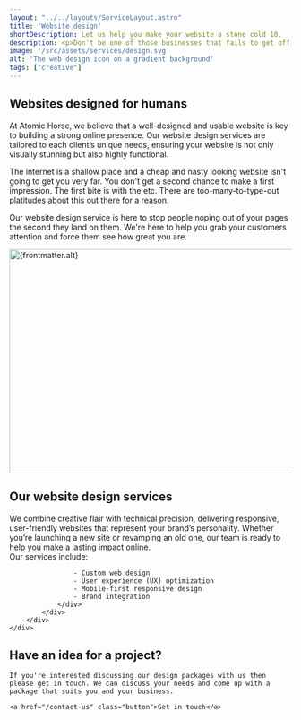```yaml
---
layout: "../../layouts/ServiceLayout.astro"
title: 'Website design'
shortDescription: Let us help you make your website a stone cold 10.
description: <p>Don't be one of those businesses that fails to get off the ground due to poor design. You can't judge a book by it's cover but a website isn't a book and you can (and should) absolutely judge it based on how it looks.</p><p>Our affordable design service will help separate your website from the sea of visual garbage floating around out there.</p>
image: '/src/assets/services/design.svg'
alt: 'The web design icon on a gradient background'
tags: ["creative"]
---
```



<section class="strip text-center w-clamp-xl intro-section">
<h2 class="text-5 fw-normal mb-2">
    Websites designed for humans
</h2>

<p class="text-1">At Atomic Horse, we believe that a well-designed and usable website is key to building a strong online presence. Our website design services are tailored to each client’s unique needs, ensuring your website is not only visually stunning but also highly functional.</p>
</section>
<Strip theme="MID">
    <div class="wrapper">
        <div class="strip-inner">
            <div class="grid">
                <div class="contents">
                    <p class="text-1 fw-medium">The internet is a shallow place and a cheap and nasty looking website isn't going to get you very far. You don't get a second chance to make a first impression. The first bite is with the etc. There are too-many-to-type-out platitudes about this out there for a reason.</p>
                    <p class="text-0">Our website design service is here to stop people noping out of your pages the second they land on them. We're here to help you grab your customers attention and force them see how great you are.</p>
                </div>
                <div class="image">
                    <div class="card-fancy-image">
                        <Image src={frontmatter.image} alt={frontmatter.alt} loading="lazy" width="800" height="400" class="card-image" />
                    </div>	
                </div>
            </div>
        </div>
    </div>
</Strip>
<Strip theme="DARK">
    <div class="wrapper">
        <div class="strip-inner">
            <h2 class="heading">
                Our website design services
            </h2>
            <div class="content-grid">
                <div class="contents">                    
                    We combine creative flair with technical precision, delivering responsive, user-friendly websites that represent your brand’s personality. Whether you’re launching a new site or revamping an old one, our team is ready to help you make a lasting impact online.
                </div>
                <div class="contents">
                    Our services include:

                    - Custom web design
                    - User experience (UX) optimization
                    - Mobile-first responsive design
                    - Brand integration
                </div>
            </div>
        </div>
    </div>
</Strip>

<GradientContentStrip horse="LOOKING">
    <h2 class="heading">
        Have an idea for a project?
    </h2>

    If you're interested discussing our design packages with us then please get in touch. We can discuss your needs and come up with a package that suits you and your business.

    <a href="/contact-us" class="button">Get in touch</a>
</GradientContentStrip>
